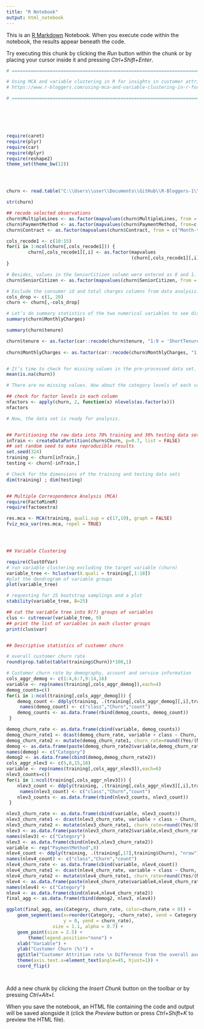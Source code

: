 ```yaml
---
title: "R Notebook"
output: html_notebook
---
```


This is an [R Markdown](http://rmarkdown.rstudio.com) Notebook. When you execute code within the notebook, the results appear beneath the code. 

Try executing this chunk by clicking the *Run* button within the chunk or by placing your cursor inside it and pressing *Ctrl+Shift+Enter*. 

```r
# ======================================================================================================

# Using MCA and variable clustering in R for insights in customer attrition
# https://www.r-bloggers.com/using-mca-and-variable-clustering-in-r-for-insights-in-customer-attrition/

# ======================================================================================================






require(caret)
require(plyr)
require(car)
require(dplyr)
require(reshape2)
theme_set(theme_bw(12))




churn <- read.table("C:\\Users\\user\\Documents\\GitHub\\R-Bloggers-1\\WA_Fn-UseC_-Telco-Customer-Churn.csv", sep = ",", header = TRUE)

str(churn)

## recode selected observations
churn$MultipleLines <- as.factor(mapvalues(churn$MultipleLines, from = c("Fiber optic"), to=c("Fiberoptic")))
churn$PaymentMethod <- as.factor(mapvalues(churn$PaymentMethod, from=c("Credit card (automatic)","Electronic check","Mailed check", "Bank transfer (automatic)"), to=c("Creditcard","Electronicheck","Mailedcheck","Banktransfer")))
churn$Contract <- as.factor(mapvalues(churn$Contract, from = c("Month-to-month", "Two year", "One year"), to=c("MtM", "TwoYr", "OneYr")))

cols_recode1 <- c(10:15)
for(i in 1:ncol(churn[,cols_recode1])) {
        churn[,cols_recode1][,i] <- as.factor(mapvalues
                                              (churn[,cols_recode1][,i], from =c("No internet service"),to=c("No")))
}

# Besides, values in the SeniorCitizen column were entered as 0 and 1. Let’s recode this variable as “No” and “Yes”, respectively, for consistency.
churn$SeniorCitizen <- as.factor(mapvalues(churn$SeniorCitizen, from = c("0", "1"), to=c("No", "Yes")))

# Exclude the consumer id and total charges columns from data analysis.
cols_drop <- c(1, 20)
churn <- churn[,-cols_drop]

# Let’s do summary statistics of the two numerical variables to see distribution of the data.
summary(churn$MonthlyCharges)

summary(churn$tenure)

churn$tenure <- as.factor(car::recode(churn$tenure, "1:9 = 'ShortTenure'; 9:29 = 'MediumTenure'; else = 'LongTenure'"))
                                 
churn$MonthlyCharges <- as.factor(car::recode(churn$MonthlyCharges, "1:35 = 'LowCharge';35:70 = 'MediumCharge'; else = 'HighCharge'"))


# It’s time to check for missing values in the pre-processed data set.
mean(is.na(churn))

# There are no missing values. How about the category levels of each variable?

## check for factor levels in each column
nfactors <- apply(churn, 2, function(x) nlevels(as.factor(x)))
nfactors

# Now, the data set is ready for analysis.


## Partitioning the raw data into 70% training and 30% testing data sets
inTrain <- createDataPartition(churn$Churn, p=0.7, list = FALSE)
## set random seed to make reproducible results
set.seed(324)
training <- churn[inTrain,]
testing <- churn[-inTrain,]

# Check for the dimensions of the training and testing data sets
dim(training) ; dim(testing)


## Multiple Correspondence Analysis (MCA)
require(FactoMineR)
require(factoextra)

res.mca <- MCA(training, quali.sup = c(17,19), graph = FALSE)
fviz_mca_var(res.mca, repel = TRUE)




## Variable Clustering

require(ClustOfVar)
# run variable clustering excluding the target variable (churn)
variable_tree <- hclustvar(X.quali = training[,1:18])
#plot the dendrogram of variable groups
plot(variable_tree)

# requesting for 25 bootstrap samplings and a plot
stability(variable_tree, B=25)

## cut the variable tree into 9(?) groups of variables
clus <- cutreevar(variable_tree, 9)
## print the list of variables in each cluster groups
print(clus$var)


## Descriptive statistics of customer churn

# overall customer churn rate
round(prop.table(table(training$Churn))*100,1)

# Customer churn rate by demography, account and service information
cols_aggr_demog <- c(1:4,6:7,9:14,16)
variable <- rep(names(training[,cols_aggr_demog]),each=4)
demog_counts=c()
for(i in 1:ncol(training[,cols_aggr_demog])) {
    demog_count <- ddply(training, .(training[,cols_aggr_demog][,i],training$Churn), "nrow")
     names(demog_count) <- c("class","Churn","count")
    demog_counts <- as.data.frame(rbind(demog_counts, demog_count))
 }

demog_churn_rate <- as.data.frame(cbind(variable, demog_counts))
demog_churn_rate1 <- dcast(demog_churn_rate, variable + class ~ Churn, value.var="count")
demog_churn_rate2 <- mutate(demog_churn_rate1, churn_rate=round((Yes/(No+Yes)*100)-26.5,1))
demog <- as.data.frame(paste(demog_churn_rate2$variable,demog_churn_rate2$class))
names(demog) <- c("Category")
demog2 <- as.data.frame(cbind(demog,demog_churn_rate2))
cols_aggr_nlev3 <- c(5,8,15,18)
variable <- rep(names(training[,cols_aggr_nlev3]),each=6)
nlev3_counts=c()
for(i in 1:ncol(training[,cols_aggr_nlev3])) {
    nlev3_count <- ddply(training, .(training[,cols_aggr_nlev3][,i],training$Churn), "nrow")
     names(nlev3_count) <- c("class","Churn","count")
    nlev3_counts <- as.data.frame(rbind(nlev3_counts, nlev3_count))
 }

nlev3_churn_rate <- as.data.frame(cbind(variable, nlev3_counts))
nlev3_churn_rate1 <- dcast(nlev3_churn_rate, variable + class ~ Churn, value.var="count")
nlev3_churn_rate2 <- mutate(nlev3_churn_rate1, churn_rate=round((Yes/(No+Yes)*100)-26.5,1))
nlev3 <- as.data.frame(paste(nlev3_churn_rate2$variable,nlev3_churn_rate2$class))
names(nlev3) <- c("Category")
nlev3 <- as.data.frame(cbind(nlev3,nlev3_churn_rate2))
variable <- rep("PaymentMethod",8)
nlev4_count <- ddply(training, .(training[,17],training$Churn), "nrow")
names(nlev4_count) <- c("class","Churn","count")
nlev4_churn_rate <- as.data.frame(cbind(variable, nlev4_count))
nlev4_churn_rate1 <- dcast(nlev4_churn_rate, variable + class ~ Churn, value.var="count")
nlev4_churn_rate2 <- mutate(nlev4_churn_rate1, churn_rate=round((Yes/(No+Yes)*100)-26.5,1))
nlev4 <- as.data.frame(paste(nlev4_churn_rate$variable4,nlev4_churn_rate2$class))
names(nlev4) <- c("Category")
nlev4 <- as.data.frame(cbind(nlev4,nlev4_churn_rate2))
final_agg <- as.data.frame(rbind(demog2, nlev3, nlev4))

ggplot(final_agg, aes(Category, churn_rate, color=churn_rate < 0)) +
    geom_segment(aes(x=reorder(Category, -churn_rate), xend = Category,
                     y = 0, yend = churn_rate), 
                 size = 1.1, alpha = 0.7) +
    geom_point(size = 2.5) +
        theme(legend.position="none") +
    xlab("Variable") +
    ylab("Customer Churn (%)") +
    ggtitle("Customer Attrition rate \n Difference from the overall average (%)") +
    theme(axis.text.x=element_text(angle=45, hjust=1)) +
    coord_flip()




```

Add a new chunk by clicking the *Insert Chunk* button on the toolbar or by pressing *Ctrl+Alt+I*.

When you save the notebook, an HTML file containing the code and output will be saved alongside it (click the *Preview* button or press *Ctrl+Shift+K* to preview the HTML file).
